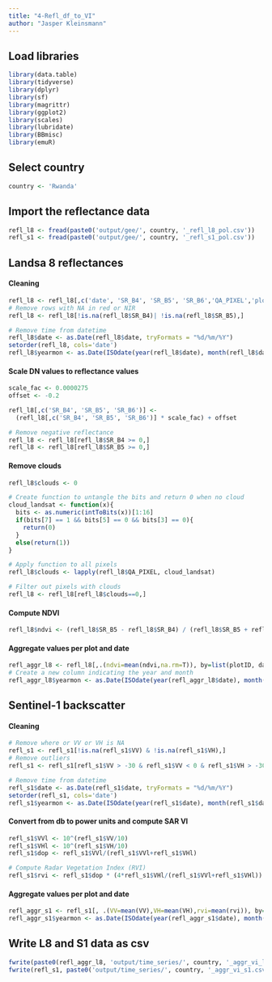 ```yaml
---
title: "4-Refl_df_to_VI"
author: "Jasper Kleinsmann"
---
```


## Load libraries
```r
library(data.table)
library(tidyverse)
library(dplyr)
library(sf)
library(magrittr)
library(ggplot2)
library(scales)
library(lubridate)
library(BBmisc)
library(emuR)
```

## Select country
```r
country <- 'Rwanda'
```


## Import the reflectance data
```r
refl_l8 <- fread(paste0('output/gee/', country, '_refl_l8_pol.csv'))
refl_s1 <- fread(paste0('output/gee/', country, '_refl_s1_pol.csv'))
```


## Landsa 8 reflectances
#### Cleaning
```r
refl_l8 <- refl_l8[,c('date', 'SR_B4', 'SR_B5', 'SR_B6','QA_PIXEL','plotID')]
# Remove rows with NA in red or NIR
refl_l8 <- refl_l8[!is.na(refl_l8$SR_B4)| !is.na(refl_l8$SR_B5),]

# Remove time from datetime
refl_l8$date <- as.Date(refl_l8$date, tryFormats = "%d/%m/%Y")
setorder(refl_l8, cols='date')
refl_l8$yearmon <- as.Date(ISOdate(year(refl_l8$date), month(refl_l8$date), 15))
```

#### Scale DN values to reflectance values
```r
scale_fac <- 0.0000275
offset <- -0.2

refl_l8[,c('SR_B4', 'SR_B5', 'SR_B6')] <- 
  (refl_l8[,c('SR_B4', 'SR_B5', 'SR_B6')] * scale_fac) + offset

# Remove negative reflectance
refl_l8 <- refl_l8[refl_l8$SR_B4 >= 0,]
refl_l8 <- refl_l8[refl_l8$SR_B5 >= 0,]
```

#### Remove clouds
```r
refl_l8$clouds <- 0

# Create function to untangle the bits and return 0 when no cloud
cloud_landsat <- function(x){
  bits <- as.numeric(intToBits(x))[1:16]
  if(bits[7] == 1 && bits[5] == 0 && bits[3] == 0){
    return(0)
  }
  else(return(1))
}

# Apply function to all pixels 
refl_l8$clouds <- lapply(refl_l8$QA_PIXEL, cloud_landsat)

# Filter out pixels with clouds
refl_l8 <- refl_l8[refl_l8$clouds==0,]
```

#### Compute NDVI
```r
refl_l8$ndvi <- (refl_l8$SR_B5 - refl_l8$SR_B4) / (refl_l8$SR_B5 + refl_l8$SR_B4)
```

#### Aggregate values per plot and date
```r
refl_aggr_l8 <- refl_l8[,.(ndvi=mean(ndvi,na.rm=T)), by=list(plotID, date)]
# Create a new column indicating the year and month
refl_aggr_l8$yearmon <- as.Date(ISOdate(year(refl_aggr_l8$date), month(refl_aggr_l8$date), 15))
```


## Sentinel-1 backscatter
#### Cleaning
```r
# Remove where or VV or VH is NA
refl_s1 <- refl_s1[!is.na(refl_s1$VV) & !is.na(refl_s1$VH),]
# Remove outliers
refl_s1 <- refl_s1[refl_s1$VV > -30 & refl_s1$VV < 0 & refl_s1$VH > -30 & refl_s1$VH < 0,]

# Remove time from datetime
refl_s1$date <- as.Date(refl_s1$date, tryFormats = "%d/%m/%Y")
setorder(refl_s1, cols='date')
refl_s1$yearmon <- as.Date(ISOdate(year(refl_s1$date), month(refl_s1$date), 15))
```

#### Convert from db to power units and compute SAR VI
```r
refl_s1$VVl <- 10^(refl_s1$VV/10)
refl_s1$VHl <- 10^(refl_s1$VH/10)
refl_s1$dop <- refl_s1$VVl/(refl_s1$VVl+refl_s1$VHl)

# Compute Radar Vegetation Index (RVI)
refl_s1$rvi <- refl_s1$dop * (4*refl_s1$VHl/(refl_s1$VVl+refl_s1$VHl))
```

#### Aggregate values per plot and date
```r
refl_aggr_s1 <- refl_s1[, .(VV=mean(VV),VH=mean(VH),rvi=mean(rvi)), by=list(plotID, date)]
refl_aggr_s1$yearmon <- as.Date(ISOdate(year(refl_aggr_s1$date), month(refl_aggr_s1$date), 15))

```


## Write L8 and S1 data as csv
```r
fwrite(paste0(refl_aggr_l8, 'output/time_series/', country, '_aggr_vi_l8.csv'))
fwrite(refl_s1, paste0('output/time_series/', country, '_aggr_vi_s1.csv'))

```